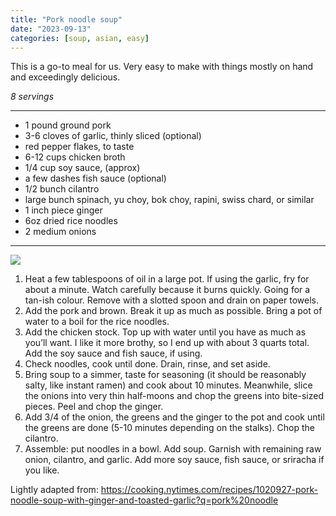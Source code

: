 ```yaml
---
title: "Pork noodle soup"
date: "2023-09-13"
categories: [soup, asian, easy]
---
```


This is a go-to meal for us. Very easy to make with things mostly on hand
and exceedingly delicious.

_8 servings_

---

- 1 pound ground pork
- 3-6 cloves of garlic, thinly sliced (optional)
- red pepper flakes, to taste
- 6-12 cups chicken broth
- 1/4 cup soy sauce, (approx)
- a few dashes fish sauce (optional)
- 1/2 bunch cilantro
- large bunch spinach, yu choy, bok choy, rapini, swiss chard, or similar
- 1 inch piece ginger
- 6oz dried rice noodles
- 2 medium onions

---

![](pork-noodle-soup.jpg)

1. Heat a few tablespoons of oil in a large pot. If using the garlic, fry
for about a minute. Watch carefully because it burns quickly. Going for
a tan-ish colour. Remove with a slotted spoon and drain on paper towels.
1. Add the pork and brown. Break it up as much as possible. Bring a pot
of water to a boil for the rice noodles.
1. Add the chicken stock. Top up with water until you have as much as 
you'll want. I like it more brothy, so I end up with about 3 quarts 
total. Add the soy sauce and fish sauce, if using.
1. Check noodles, cook until done. Drain, rinse, and set aside.
1. Bring soup to a simmer, taste for seasoning (it should be reasonably
salty, like instant ramen) and cook about 10 minutes. Meanwhile, slice
the onions into very thin half-moons and chop the greens into bite-sized
pieces. Peel and chop the ginger.
1. Add 3/4 of the onion, the greens and the ginger to the pot and cook
until the greens are done (5-10 minutes depending on the stalks). Chop 
the cilantro.
1. Assemble: put noodles in a bowl. Add soup. Garnish with remaining
raw onion, cilantro, and garlic. Add more soy sauce, fish sauce, or
sriracha if you like.

::: aside

Lightly adapted from: <https://cooking.nytimes.com/recipes/1020927-pork-noodle-soup-with-ginger-and-toasted-garlic?q=pork%20noodle>

:::

